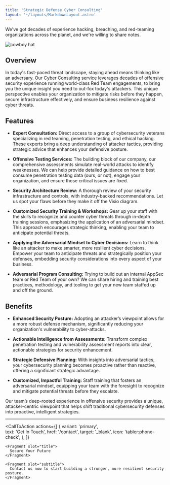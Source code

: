 ```yaml
---
title: "Strategic Defense Cyber Consulting"
layout: '~/layouts/MarkdownLayout.astro'
---
```


We've got decades of experience hacking, breaching, and red-teaming organizations across the planet, and we're willing to share notes.

![cowboy hat](~/assets/images/cowboy.webp)


## Overview 

In today's fast-paced threat landscape, staying ahead means thinking like an adversary. Our Cyber Consulting service leverages decades of offensive security experience running world-class Red Team engagements, to bring you the unique insight you need to out-fox today's attackers. This unique perspective enables your organization to mitigate risks before they happen, secure infrastructure effectively, and ensure business resilience against cyber threats. 

## Features 

- **Expert Consultation:** Direct access to a group of cybersecurity veterans specializing in red teaming, penetration testing, and ethical hacking. These experts bring a deep understanding of attacker tactics, providing strategic advice that enhances your defensive posture. 

- **Offensive Testing Services:** The building block of our company, our comprehensive assessments simulate real-world attacks to identify weaknesses. We can help provide detailed guidance on how to best consume penetration testing data (ours, or not), engage your organization, and ensure those critical issues are fixed.  

- **Security Architecture Review:** A thorough review of your security infrastructure and controls, with industry-backed recommendations. Let us spot your flaws before they make it off the Visio diagram.  

- **Customized Security Training & Workshops:** Gear up your staff with the skills to recognize and counter cyber threats through in-depth training sessions, emphasizing the application of an adversarial mindset. This approach encourages strategic thinking, enabling your team to anticipate potential threats. 

- **Applying the Adversarial Mindset to Cyber Decisions:** Learn to think like an attacker to make smarter, more resilient cyber decisions. Empower your team to anticipate threats and strategically position your defenses, embedding security considerations into every aspect of your business. 

- **Adversarial Program Consulting:** Trying to build out an internal AppSec team or Red Team of your own? We can share hiring and training best practices, methodology, and tooling to get your new team staffed up and off the ground. 

## Benefits 

- **Enhanced Security Posture:** Adopting an attacker’s viewpoint allows for a more robust defense mechanism, significantly reducing your organization's vulnerability to cyber-attacks. 

- **Actionable Intelligence from Assessments:** Transform complex penetration testing and vulnerability assessment reports into clear, actionable strategies for security enhancement. 

- **Strategic Defensive Planning:** With insights into adversarial tactics, your cybersecurity planning becomes proactive rather than reactive, offering a significant strategic advantage. 

- **Customized, Impactful Training:** Staff training that fosters an adversarial mindset, equipping your team with the foresight to recognize and mitigate potential threats before they escalate. 

Our team’s deep-rooted experience in offensive security provides a unique, attacker-centric viewpoint that helps shift traditional cybersecurity defenses into proactive, intelligent strategies. 

 
---

  
  <CallToAction
    actions={[
      {
        variant: 'primary',  
        text: 'Get In Touch',
        href: '/contact',
        target: '_blank',
        icon: 'tabler:phone-check',
      },
    ]}  
  >
    <Fragment slot="title">
      Secure Your Future
    </Fragment>
    
    <Fragment slot="subtitle">
      Contact us now to start building a stronger, more resilient security posture.
    </Fragment>  
  </CallToAction>
